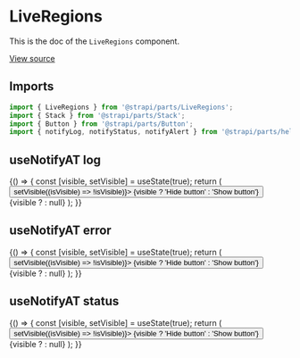 <!--- LiveRegions.stories.mdx --->


<Meta title="Design System/Molecules/LiveRegions" component={LiveRegions} />

# LiveRegions

This is the doc of the `LiveRegions` component.

[View source](https://github.com/strapi/parts/tree/develop/packages/strapi-parts/src/LiveRegions)

## Imports

```js
import { LiveRegions } from '@strapi/parts/LiveRegions';
import { Stack } from '@strapi/parts/Stack';
import { Button } from '@strapi/parts/Button';
import { notifyLog, notifyStatus, notifyAlert } from '@strapi/parts/helpers';
```

## useNotifyAT log

<Canvas>
  <Story name="log">
    {() => {
      const [visible, setVisible] = useState(true);
      return (
        <Stack size={3}>
          <Button onClick={() => setVisible((isVisible) => !isVisible)}>
            {visible ? 'Hide button' : 'Show button'}
          </Button>
          {visible ? <StoryComponent notifyType="log" /> : null}
        </Stack>
      );
    }}
  </Story>
</Canvas>

## useNotifyAT error

<Canvas>
  <Story name="alert">
    {() => {
      const [visible, setVisible] = useState(true);
      return (
        <Stack size={3}>
          <Button onClick={() => setVisible((isVisible) => !isVisible)}>
            {visible ? 'Hide button' : 'Show button'}
          </Button>
          {visible ? <StoryComponent notifyType="alert" /> : null}
        </Stack>
      );
    }}
  </Story>
</Canvas>

## useNotifyAT status

<Canvas>
  <Story name="status">
    {() => {
      const [visible, setVisible] = useState(true);
      return (
        <Stack size={3}>
          <Button onClick={() => setVisible((isVisible) => !isVisible)}>
            {visible ? 'Hide button' : 'Show button'}
          </Button>
          {visible ? <StoryComponent notifyType="status" /> : null}
        </Stack>
      );
    }}
  </Story>
</Canvas>
